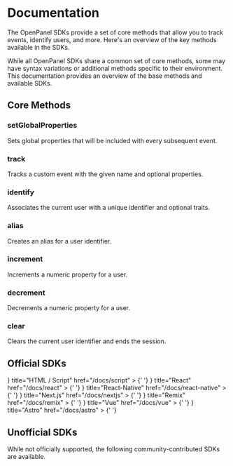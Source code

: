 
# Documentation

The OpenPanel SDKs provide a set of core methods that allow you to track events, identify users, and more. Here's an overview of the key methods available in the SDKs.

<Callout>
  While all OpenPanel SDKs share a common set of core methods, some may have
  syntax variations or additional methods specific to their environment. This
  documentation provides an overview of the base methods and available SDKs.
</Callout>

## Core Methods

### setGlobalProperties

Sets global properties that will be included with every subsequent event.

### track

Tracks a custom event with the given name and optional properties.

### identify

Associates the current user with a unique identifier and optional traits.

### alias

Creates an alias for a user identifier.

### increment

Increments a numeric property for a user.

### decrement

Decrements a numeric property for a user.

### clear

Clears the current user identifier and ends the session.

## Official SDKs

<Cards>
  <Card
    icon={
      <BrandLogo src="https://upload.wikimedia.org/wikipedia/commons/thumb/6/61/HTML5_logo_and_wordmark.svg/240px-HTML5_logo_and_wordmark.svg.png" />
    }
    title="HTML / Script"
    href="/docs/script"
  >
    {' '}
  </Card>
  <Card
    icon={
      <BrandLogo src="https://upload.wikimedia.org/wikipedia/commons/thumb/a/a7/React-icon.svg/2300px-React-icon.svg.png" />
    }
    title="React"
    href="/docs/react"
  >
    {' '}
  </Card>
  <Card
    icon={
      <BrandLogo src="https://upload.wikimedia.org/wikipedia/commons/thumb/a/a7/React-icon.svg/2300px-React-icon.svg.png" />
    }
    title="React-Native"
    href="/docs/react-native"
  >
    {' '}
  </Card>
  <Card
    icon={
      <BrandLogo
        isDark
        src="https://static-00.iconduck.com/assets.00/nextjs-icon-512x512-y563b8iq.png"
      />
    }
    title="Next.js"
    href="/docs/nextjs"
  >
    {' '}
  </Card>
  <Card
    icon={
      <BrandLogo
        isDark
        src="https://www.datocms-assets.com/205/1642515307-square-logo.svg"
      />
    }
    title="Remix"
    href="/docs/remix"
  >
    {' '}
  </Card>
  <Card
    icon={
      <BrandLogo src="https://upload.wikimedia.org/wikipedia/commons/thumb/9/95/Vue.js_Logo_2.svg/1024px-Vue.js_Logo_2.svg.png" />
    }
    title="Vue"
    href="/docs/vue"
  >
    {' '}
  </Card>
  <Card
    icon={
      <BrandLogo
        isDark
        src="https://astro.build/assets/press/astro-icon-dark.png"
      />
    }
    title="Astro"
    href="/docs/astro"
  >
    {' '}
  </Card>
</Cards>

## Unofficial SDKs

While not officially supported, the following community-contributed SDKs are available.
